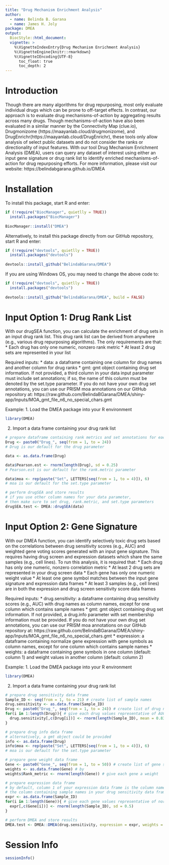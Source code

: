 ```yaml
---
title: "Drug Mechanism Enrichment Analysis"
author: 
  - name: Belinda B. Garana
  - name: James H. Joly
package: DMEA
output:
  BiocStyle::html_document:
  vignette: >
    %\VignetteIndexEntry{Drug Mechanism Enrichment Analysis}
    %\VignetteEngine{knitr::rmarkdown}
    %\VignetteIEncoding{UTF-8}
      toc_float: true
      toc_depth: 2
---
```


# Introduction
Though there are many algorithms for drug repurposing, most only evaluate individual drugs which can be prone to off-target effects. In contrast, our approach is to evaluate drug mechanisms-of-action by aggregating results across many drugs. Though mechanisms-of-action have also been evaluated in a similar manner by the Connectivity Map (clue.io), Drugmonizome (https://maayanlab.cloud/drugmonizome), and DrugEnrichr(https://maayanlab.cloud/DrugEnrichr), these tools only allow analysis of select public datasets and do not consider the ranks or directionality of input features. With our tool Drug Mechanism Enrichment Analysis (DMEA), users can query any dataset of interest using either an input gene signature or drug rank list to identify enriched mechanisms-of-action for drug repurposing efforts. For more information, please visit our website: https://belindabgarana.github.io/DMEA

# Installation
To install this package, start R and enter:
```r
if (!require("BiocManager", quietlly = TRUE))
  install.packages("BiocManager")
  
BiocManager::install("DMEA")
```

Alternatively, to install this package directly from our GitHub repository, start R and enter:
```r
if (!require("devtools", quietlly = TRUE))
  install.packages("devtools")
  
devtools::install_github("BelindaBGarana/DMEA")
```

If you are using Windows OS, you may need to change the above code to:
```r
if (!require("devtools", quietlly = TRUE))
  install.packages("devtools")
  
devtools::install_github("BelindaBGarana/DMEA", build = FALSE)
```

# Input Option 1: Drug Rank List
With our drugSEA function, you can calculate the enrichment of drug sets in an input drug rank list. This drug rank list can be derived from anywhere (e.g., various drug repurposing algorithms). The only requirements are that:
  * Each drug has only one numeric, nonzero rank metric
  * At least 2 drug sets are represented in your list

Required inputs:
  * data: a dataframe containing one column for drug names and another column for drug ranks
  * gmt: gmt object containing drug set information. If not provided, a third column in your data input parameter must include set annotations; if so, the name of this column must be denoted by the set.type parameter. If you do not have your own drug set annotations, you can use our PRISM moa annotations on our GitHub repository at: https://raw.github.com/BelindaBGarana/DMEA/shiny-app/Inputs/MOA_gmt_file_n6_no_special_chars.gmt

Example:
1. Load the DMEA package into your R environment
```r
library(DMEA)
```

2. Import a data frame containing your drug rank list
```r
# prepare dataframe containing rank metrics and set annotations for each drug
Drug <- paste0("Drug_", seq(from = 1, to = 24))
# Drug is our default for the drug parameter

data <- as.data.frame(Drug)

data$Pearson.est <- rnorm(length(Drug), sd = 0.25)
# Pearson.est is our default for the rank.metric parameter

data$moa <- rep(paste("Set", LETTERS[seq(from = 1, to = 4)]), 6)
# moa is our default for the set.type parameter

# perform drugSEA and store results
# if you use other column names for your data parameter,
# then make sure to set drug, rank.metric, and set.type parameters
drugSEA.test <- DMEA::drugSEA(data)
```

# Input Option 2: Gene Signature
With our DMEA function, you can identify selectively toxic drug sets based on the correlations between drug sensitivity scores (e.g., AUC) and weighted gene voting scores generated with an input gene signature. This requires having drug screen and expression datasets which share the same samples (e.g., cell lines). To run this analysis, it is required that:
  * Each drug has only one numeric, nonzero correlation metric
  * At least 2 drug sets are represented in your drug screen data
  * Each gene has only one numeric weight value
  * At least one gene symbol matches between the input gene signature and expression data frames
  * At least 3 samples (e.g., cell lines) are in both the expression and drug screen sensitivity score data frames

Required inputs:
  * drug.sensitivity: a dataframe containing drug sensitivity scores (e.g., AUC) with drug names as column names, except for one column which contains sample names
  * gmt: gmt object containing drug set information. If not provided, a drug.info parameter with set membership information must be provided. If you do not have your own drug set annotations, you can use our PRISM moa annotations on our GitHub repository at: https://raw.github.com/BelindaBGarana/DMEA/shiny-app/Inputs/MOA_gmt_file_n6_no_special_chars.gmt
  * expression: a dataframe containing normalize gene expression with gene symbols as column names, except for one column which contains sample names
  * weights: a dataframe containing gene symbols in one column (default: column 1) and weight values in another column (default: column 2)

Example:
1. Load the DMEA package into your R environment
```r
library(DMEA)
```

2. Import a data frame containing your drug rank list
```r
# prepare drug sensitivity data frame
Sample_ID <- seq(from = 1, to = 21) # create list of sample names
drug.sensitivity <- as.data.frame(Sample_ID)
Drug <- paste0("Drug_", seq(from = 1, to = 24)) # create list of drug names
for(i in 1:length(Drug)){ # give each drug values representative of AUC sensitivity scores
  drug.sensitivity[,c(Drug[i])] <- rnorm(length(Sample_ID), mean = 0.83, sd = 0.166)
}

# prepare drug info data frame
# alternatively, a gmt object could be provided
info <- as.data.frame(Drug)
info$moa <- rep(paste("Set", LETTERS[seq(from = 1, to = 4)]), 6)
# moa is our default for the set.type parameter

# prepare gene weight data frame
Gene <- paste0("Gene_", seq(from = 1, to = 50)) # create list of gene symbols
weights <- as.data.frame(Gene) # by
weights$Rank_metric <- rnorm(length(Gene)) # give each gene a weight

# prepare expression data frame
# by default, column 1 of your expression data frame is the column name from which sample names are gathered
# the column containing sample names in your drug sensitivity data frame should have the same name
expr <- as.data.frame(Sample_ID)
for(i in 1:length(Gene)){ # give each gene values representative of normalized RNA expression
  expr[,c(Gene[i])] <- rnorm(length(Sample_ID), sd = 0.5)
}

# perform DMEA and store results
DMEA.test <- DMEA::DMEA(drug.sensitivity, expression = expr, weights = weights, drug.info = info)
```

# Session Info
```r
sessionInfo()
```
